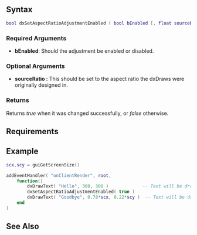 
{{Client function}}

{{New feature/item|3.0140|1.3.3|5547|
This function allows for the positioning of dxDraw calls to be automatically adjusted according to the client's aspect ratio setting.  This lasts for a single execution of an event handler for one of the following events: [[/onClientRender.md|onClientRender]], [[/onClientPreRender.md|onClientPreRender]] and [[/onClientHUDRender.md|onClientHUDRender]]. So the function has to be called every frame, just like dxDraws.

This is particularly useful for draws that must align with the GTA HUD, for which the sizing and positioning can vary for different aspect ratios.
}}

==Syntax==
<syntaxhighlight lang="lua">
bool dxSetAspectRatioAdjustmentEnabled ( bool bEnabled [, float sourceRatio = 4/3 ] )
</syntaxhighlight>

===Required Arguments===
*'''bEnabled''': Should the adjustment be enabled or disabled.

===Optional Arguments===
{{OptionalArg}}
* '''sourceRatio :''' This should be set to the aspect ratio the dxDraws were originally designed in.

===Returns===
Returns ''true'' when it was changed successfully, or ''false'' otherwise.

==Requirements==
{{Requirements|n/a|1.3.3-9.05547}}

==Example==
<syntaxhighlight lang="lua">
scx,scy = guiGetScreenSize()

addEventHandler( "onClientRender", root,
    function()
        dxDrawText( "Hello", 300, 300 )             -- Text will be drawn at 300,300
        dxSetAspectRatioAdjustmentEnabled( true )
        dxDrawText( "Goodbye", 0.78*scx, 0.22*scy )  -- Text will be drawn just below HUD money, with any aspect ratio
    end
)
</syntaxhighlight>

==See Also==
{{Drawing_functions}}